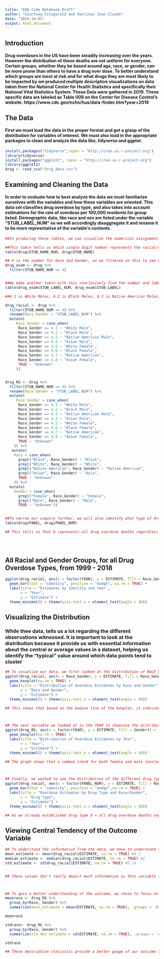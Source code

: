 ```yaml
---
title: "EDA Code Notebook Draft"
author: "Courtney Fitzgerald and Martinez Jean Claude"
date: "2024-10-03"
output: html_document
---
```

## Introduction


#### Drug overdoses in the US have been steadily increasing over the years. However the distribution of these deaths are not uniform for everyone. Certain groups, whether they be based around age, race, or gender, can be more prone than others to have a drug over dose. To better understand which groups are most at risk and for what drugs they are most likely to be impacted by we produced multiple descriptive visualizations on data taken from the National Center for Health Staitstics and specifically their National Vital Statistics System. These Data were gathered in 2019. These specific data are labeled as Table 008 on the Center for Disease Control's website. https://www.cdc.gov/nchs/hus/data-finder.htm?year=2019

## The Data

#### First we must load the data in the proper format and get a grasp of the distribution for variables of interest. We must also load in the appropriate packages to clean and analyze the data like, tidyverse and ggplot. 
```r
install.packages("tidyverse",repos = "http://cran.us.r-project.org")
library(tidyverse)
install.packages("ggplot2", repos = "http://cran.us.r-project.org")
library(ggplot2)
drug <- read_csv("drug_data.csv")
```


## Examining and Cleaning the Data

#### In order to evaluate how to best analyze the data we must familiarize ourselves with the variables and how these variables are oriented. This data set classifies drug overdose by type, and also takes into account estimations for the rate of overdose per 100,000 residents  for group listed. Demographic data, like race and sex are listed under the variable "STUB_LABEL_NUM" so we will accordingly disaggregate it and rename it to be more represntative of the variable's contents. 

```r

##In producing these tables, we can visualize the numerical assignment that corresponds to a given variable category. This information allows us to then clean the data set with new variables that separates race and gender, since these are grouped together. 

##This table tells us which single digit number represents the racial/sex level of the STUB_NAME variable. 
table(drug$STUB_NAME_NUM, drug$STUB_NAME)

## 4 is the number for Race and Gender, so we filtered on this to see which decimal number corresponds to each racial/gender group. 
drug_exam <- drug %>% 
  filter(STUB_NAME_NUM == 4)


##We make another table with this conclusively find the number and label correspondence. 
table(drug_exam$STUB_LABEL_NUM, drug_exam$STUB_LABEL)

##4.1 is White Males, 4.2 is Black Males, 4.3 is Native American Males, 4.4 is Asian Males, 4.5 is White Females, 4.6 is Black Females, 4.7 is Native American Females, and 4.8 is Asian Female

drug_racial <- drug %>% 
  filter(STUB_NAME_NUM == 4) %>%
  rename(Race_Gender = "STUB_LABEL_NUM") %>% 
  mutate(
     Race_Gender = case_when(
      Race_Gender == 4.1 ~ "White Male",
      Race_Gender == 4.2 ~ "Black Male",
      Race_Gender == 4.3 ~ "Native American Male",
      Race_Gender == 4.4 ~ "Asian Male",
      Race_Gender == 4.5 ~ "White Female",
      Race_Gender == 4.6 ~ "Black Female",
      Race_Gender == 4.7 ~ "Native American",
      Race_Gender == 4.8 ~ "Asian Female",
      TRUE ~ "Unknown" 
     ))


drug_RG <- drug %>% 
  filter(STUB_NAME_NUM == 4) %>%
  rename(Race_Gender = "STUB_LABEL_NUM") %>% 
  mutate(
     Race_Gender = case_when(
      Race_Gender == 4.1 ~ "White Male",
      Race_Gender == 4.2 ~ "Black Male",
      Race_Gender == 4.3 ~ "Native American Male",
      Race_Gender == 4.4 ~ "Asian Male",
      Race_Gender == 4.5 ~ "White Female",
      Race_Gender == 4.6 ~ "Black Female",
      Race_Gender == 4.7 ~ "Native American",
      Race_Gender == 4.8 ~ "Asian Female",
      TRUE ~ "Unknown" 
    )) %>% 
   mutate(
    Race = case_when(
      grepl("Black", Race_Gender) ~ "Black",
      grepl("White", Race_Gender) ~ "White",
      grepl("Native American", Race_Gender) ~ "Native American",
      grepl("Asian", Race_Gender) ~ "Asia",
      TRUE ~ "Unknown"
    )) %>% 
  mutate(
    Gender = case_when(
      grepl("Female", Race_Gender) ~ "Female",
      grepl("Male", Race_Gender) ~ "Male",
      TRUE ~ "Unknown"))
  

##To narrow our inquiry further, we will also identify what type of drug was responsible for a given overdose, with another tables 
table(drug$PANEL, drug$PANEL_NUM)

## This tells us that 0 represents all drug overdose deaths regardless of drug type, 1 represents drug overdose deaths from any opioid, 2 represents any drug overdose death from synthetic opioids, 3 represents drug overdose deaths from methadone, 4 represents drug overdose deaths from sythentic opioids besides methadone, and 5 represents drug overdose deaths from heroin, allowing us to filter accordingly to impact if the death rate estimates vary by racial/gender groups based on the type of drug causing the overdose. 


  
```

## All Racial and Gender Groups, for all Drug Overdose Types, from 1999 - 2018

```r
ggplot(drug_racial, aes(x = factor(YEAR), y = ESTIMATE, fill = Race_Gender)) +
  geom_bar(stat = "identity", position = "dodge", na.rm = TRUE) +
  labs(title = "Estimates by Identity and Year",
       x = "Year",
       y = "Estimate") +
  theme_minimal() + theme(axis.text.x = element_text(angle = 90))
```

## Visualizing the Distribution


### While thee data, tells us a lot regarding the different observations witnessed. It is important to look at the distribution because it provide us with essential information about the central or average values in a dataset, helping us identify the "typical" value around which data points tend to cluster

```r

## To visualize our data, we first looked at the distribution of RACE_GENDER by the estimate, to see which race and gender had the highest rate of drug overdose.
ggplot(drug_racial, aes(x = Race_Gender, y = ESTIMATE, fill = Race_Gender)) +
  geom_boxplot(na.rm = TRUE) +
  labs(title = "Distribution of Overdose Estimates by Race and Gender", 
       x = "Race and Gender", 
       y = "Estimate") +
  theme_minimal() + theme(axis.text.x = element_text(angle = 90))

## This shows that based on the median line of the boxplot, it indicated that the high rates of drug overdose amongst the different drug types seemed to be highly experienced by white males and native american male. However it seemed as though more overdose death rates come from the white male population.



## The next variable we looked at is the YEAR to showcase the distribution of how the number of overdose has changed over time. Instead of focusing on both the race and gender, we found it would be beneficial to just focus gender as the graph might be oversaturated.
ggplot(drug_RG, aes(x = factor(YEAR), y = ESTIMATE, fill = Gender)) +
  geom_boxplot(na.rm = TRUE) +
  labs(title = "Distribution of Overdose Estimates by Year", 
       x = "Year", 
       y = "Estimate") +
  theme_minimal() + theme(axis.text.x = element_text(angle = 90))

## The graph shows that a common trend for both female and male (excluding the unknown) is that as the years increased the number of drug overdose increased. While it was a subtle increase for females, the males saw a huge rise in drug overdose deaths. 



## Finally, we wanted to see the distribution of the different drug type overdose amongst the different race and genders to see which type is more prevalent.
ggplot(drug_racial, aes(x = factor(PANEL_NUM), y = ESTIMATE, fill = Race_Gender)) +
  geom_bar(stat = "identity", position = "dodge",na.rm = TRUE) +
  labs(title = "Overdose Estimates by Drug Type and Race/Gender", 
       x = "Drug Type", 
       y = "Estimate") +
  theme_minimal() + theme(axis.text.x = element_text(angle = 90))

## As we already established drug type 0 = all drug overdose deaths regardless of drug type, 1 =  drug overdose deaths from any opioid, 2 = any drug overdose death from synthetic opioids, 3 = drug overdose deaths from methadone, 4 = drug overdose deaths from synthetic opioids besides methadone, and 5 = drug overdose deaths from heroin. Knowing this information we have chosen to exclude 0 and 1 and conclude that the main cause of drug overdose based on the graph is from synthetic opioids besides methadone.


```

## Viewing Central Tendency of the Outcome Variable 

```r
## To understand the information from the data, we have to understand the outcome variable which showcase the estimate for drug overdose death
mean_estimate <- mean(drug_racial$ESTIMATE, na.rm = TRUE) #4.2
median_estimate <- median(drug_racial$ESTIMATE, na.rm = TRUE) #2
std_estimate <- sd(drug_racial$ESTIMATE, na.rm = TRUE) #5.19


## These values don't really depict much information as this variable is an estimate rate and not a full value.



## To gain a better understanding of the outcome, we chose to focus on the mean of the different races and gender to see the mean of drug overdose death rate amongst the different groups as well as the standard deviation 
meanrace <- drug_RG %>%
  group_by(Race, Gender) %>%
  summarize(mean_estimate = mean(ESTIMATE, na.rm = TRUE), .groups = 'drop')

meanrace

stdrace<- drug_RG %>%
  group_by(Race, Gender) %>%
  summarize(std_dev_estimate = sd(ESTIMATE, na.rm = TRUE), .groups = 'drop')

stdrace

## These descriptive statistics provide a better gauge of our outcome variable, by looking at our mean values, we see that on overage the group with the highest rate of drug overdose are white males. Based on our standard variables, we also a lot of variability from the white male category depicting the spread of our data. This indicates that the white male category can vary depending on many different variables, year, drug type etc. Further inquiry can hone in on why these variations are present and what other factors may be causing them.
```


```r

```


```r
```


```r
```


```r

```

```r


```


```r

```


```r

```


```r

```

